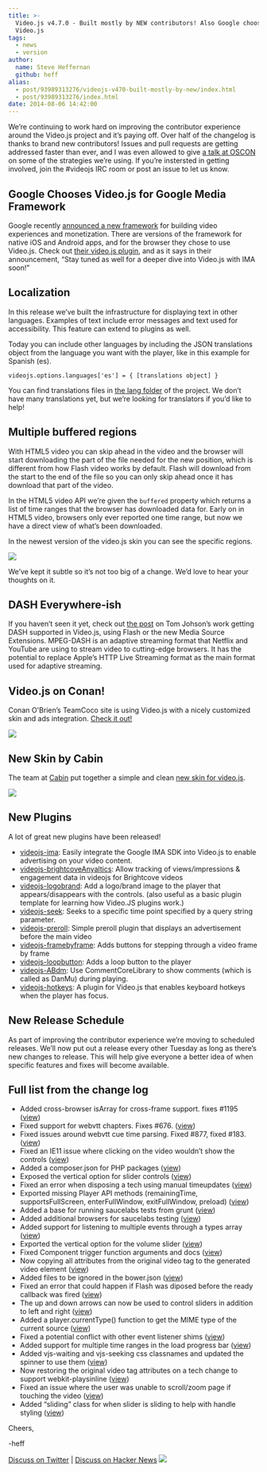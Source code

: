 ```yaml
---
title: >-
  Video.js v4.7.0 - Built mostly by NEW contributors! Also Google chooses
  Video.js
tags:
  - news
  - version
author:
  name: Steve Heffernan
  github: heff
alias:
  - post/93989313276/videojs-v470-built-mostly-by-new/index.html
  - post/93989313276/index.html
date: 2014-08-06 14:42:00
---
```


We&rsquo;re continuing to work hard on improving the contributor experience around the Video.js project and it&rsquo;s paying off. Over half of the changelog is thanks to brand new contributors! Issues and pull requests are getting addressed faster than ever, and I was even allowed to give [a talk at OSCON](http://www.oscon.com/oscon2014/public/schedule/speaker/104522) on some of the strategies we&rsquo;re using. If you&rsquo;re instersted in getting involved, join the #videojs IRC room or post an issue to let us know.

## Google Chooses Video.js for Google Media Framework

Google recently [announced a new framework](http://googleadsdeveloper.blogspot.com/2014/07/google-media-framework-making-online.html) for building video experiences and monetization. There are versions of the framework for native iOS and Android apps, and for the browser they chose to use Video.js. Check out [their video.js plugin](https://github.com/googleads/videojs-ima), and as it says in their announcement, &ldquo;Stay tuned as well for a deeper dive into Video.js with IMA soon!&rdquo;

## Localization

In this release we&rsquo;ve built the infrastructure for displaying text in other languages. Examples of text include error messages and text used for accessibility. This feature can extend to plugins as well.

Today you can include other languages by including the JSON translations object from the language you want with the player, like in this example for Spanish (es).

`videojs.options.languages['es'] = { [translations object] }`

You can find translations files in [the lang folder](https://github.com/videojs/video.js/tree/master/lang) of the project. We don&rsquo;t have many translations yet, but we&rsquo;re looking for translators if you&rsquo;d like to help!

## Multiple buffered regions

With HTML5 video you can skip ahead in the video and the browser will start downloading the part of the file needed for the new position, which is different from how Flash video works by default. Flash will download from the start to the end of the file so you can only skip ahead once it has download that part of the video.

In the HTML5 video API we&rsquo;re given the `buffered` property which returns a list of time ranges that the browser has downloaded data for. Early on in HTML5 video, browsers only ever reported one time range, but now we have a direct view of what&rsquo;s been downloaded.

In the newest version of the video.js skin you can see the specific regions.

![](https://67.media.tumblr.com/1420d1b8ee1c54b4eb876b95a5417fd7/tumblr_inline_n9usu442h91qzc111.png)

We&rsquo;ve kept it subtle so it&rsquo;s not too big of a change. We&rsquo;d love to hear your thoughts on it.

## DASH Everywhere-ish

If you haven&rsquo;t seen it yet, check out [the post](/blog/dash-everywhere-ish-hack-project/) on Tom Johson&rsquo;s work getting DASH supported in Video.js, using Flash or the new Media Source Extensions. MPEG-DASH is an adaptive streaming format that Netflix and YouTube are using to stream video to cutting-edge browsers. It has the potential to replace Apple&rsquo;s HTTP Live Streaming format as the main format used for adaptive streaming.

## Video.js on Conan!

Conan O'Brien&rsquo;s TeamCoco site is using Video.js with a nicely customized skin and ads integration. [Check it out!](http://teamcoco.com)

[![](https://65.media.tumblr.com/383082cd857bce0c6abc825e0f4878a8/tumblr_inline_n9utibJ00S1qzc111.png)](http://teamcoco.com/video/conan-dave-franco-tinder-remote)

## New Skin by Cabin

The team at [Cabin](http://madebycabin.com) put together a simple and clean [new skin for video.js](https://github.com/cabin/videojs-sublime-skin).

![](https://67.media.tumblr.com/484bf82546666982023e64d49d4a6096/tumblr_inline_n9usohnTgG1qzc111.png)

## New Plugins

A lot of great new plugins have been released!

- [videojs-ima](https://github.com/googleads/videojs-ima): Easily integrate the Google IMA SDK into Video.js to enable advertising on your video content.
- [videojs-brightcoveAnyaltics](https://github.com/space87/videojs-BrightCove-tracking): Allow tracking of views/impressions &amp; engagement data in videojs for Brightcove videos
- [videojs-logobrand](https://github.com/Mewte/videojs-logobrand): Add a logo/brand image to the player that appears/disappears with the controls. (also useful as a basic plugin template for learning how Video.JS plugins work.)
- [videojs-seek](https://github.com/aervans/videojs-seek): Seeks to a specific time point specified by a query string parameter.
- [videojs-preroll](https://github.com/dirkjanm/videojs-preroll): Simple preroll plugin that displays an advertisement before the main video
- [videojs-framebyframe](https://github.com/erasche/videojs-framebyframe): Adds buttons for stepping through a video frame by frame
- [videojs-loopbutton](https://github.com/CharlotteDunois/videojs-loopbutton): Adds a loop button to the player
- [videojs-ABdm](https://github.com/Catofes/videojsABdm): Use CommentCoreLibrary to show comments (which is called as DanMu) during playing.
- [videojs-hotkeys](https://github.com/ctd1500/videojs-hotkeys): A plugin for Video.js that enables keyboard hotkeys when the player has focus.

## New Release Schedule

As part of improving the contributor experience we&rsquo;re moving to scheduled releases. We&rsquo;ll now put out a release every other Tuesday as long as there&rsquo;s new changes to release. This will help give everyone a better idea of when specific features and fixes will become available.

## Full list from the change log

- Added cross-browser isArray for cross-frame support. fixes #1195 ([view](https://github.com/videojs/video.js/pull/1218))
- Fixed support for webvtt chapters. Fixes #676\. ([view](https://github.com/videojs/video.js/pull/1221))
- Fixed issues around webvtt cue time parsing. Fixed #877, fixed #183\. ([view](https://github.com/videojs/video.js/pull/1236))
- Fixed an IE11 issue where clicking on the video wouldn&rsquo;t show the controls ([view](https://github.com/videojs/video.js/pull/1291))
- Added a composer.json for PHP packages ([view](https://github.com/videojs/video.js/pull/1241))
- Exposed the vertical option for slider controls ([view](https://github.com/videojs/video.js/pull/1303))
- Fixed an error when disposing a tech using manual timeupdates ([view](https://github.com/videojs/video.js/pull/1312))
- Exported missing Player API methods (remainingTime, supportsFullScreen, enterFullWindow, exitFullWindow, preload) ([view](https://github.com/videojs/video.js/pull/1328))
- Added a base for running saucelabs tests from grunt ([view](https://github.com/videojs/video.js/pull/1215))
- Added additional browsers for saucelabs testing ([view](https://github.com/videojs/video.js/pull/1216))
- Added support for listening to multiple events through a types array ([view](https://github.com/videojs/video.js/pull/1231))
- Exported the vertical option for the volume slider ([view](https://github.com/videojs/video.js/pull/1378))
- Fixed Component trigger function arguments and docs ([view](https://github.com/videojs/video.js/pull/1310))
- Now copying all attributes from the original video tag to the generated video element ([view](https://github.com/videojs/video.js/pull/1321))
- Added files to be ignored in the bower.json ([view](https://github.com/videojs/video.js/pull/1337))
- Fixed an error that could happen if Flash was diposed before the ready callback was fired ([view](https://github.com/videojs/video.js/pull/1340))
- The up and down arrows can now be used to control sliders in addition to left and right ([view](https://github.com/videojs/video.js/pull/1345))
- Added a player.currentType() function to get the MIME type of the current source ([view](https://github.com/videojs/video.js/pull/1320))
- Fixed a potential conflict with other event listener shims ([view](https://github.com/videojs/video.js/pull/1363))
- Added support for multiple time ranges in the load progress bar ([view](https://github.com/videojs/video.js/pull/1253))
- Added vjs-waiting and vjs-seeking css classnames and updated the spinner to use them ([view](https://github.com/videojs/video.js/pull/1351))
- Now restoring the original video tag attributes on a tech change to support webkit-playsinline ([view](https://github.com/videojs/video.js/pull/1369))
- Fixed an issue where the user was unable to scroll/zoom page if touching the video ([view](https://github.com/videojs/video.js/pull/1373))
- Added &ldquo;sliding&rdquo; class for when slider is sliding to help with handle styling ([view](https://github.com/videojs/video.js/pull/1385))

Cheers,

-heff

[Discuss on Twitter](https://twitter.com/videojs/status/497112744500285440) | [Discuss on Hacker News](https://news.ycombinator.com/item?id=8144578)
![](https://feeds.feedburner.com/~r/video-js/~4/xPnVQ6QJIk0)
